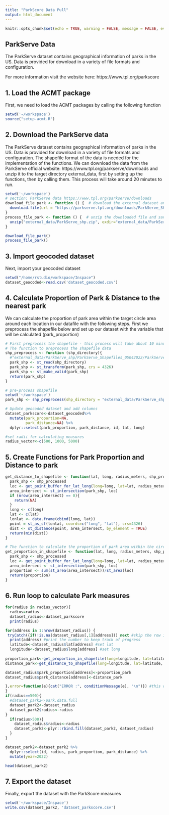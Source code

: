 ```yaml
---
title: "ParkScore Data Pull"
output: html_document
---
```


```r
knitr::opts_chunk$set(echo = TRUE, warning = FALSE, message = FALSE, eval=FALSE)
```

## ParkServe Data

The ParkServe dataset contains geographical information of parks in the US. Data is provided for download in a variety of file formats and configuration.

For more information visit the website here: https://www.tpl.org/parkscore

## 1. Load the ACMT package

First, we need to load the ACMT packages by calling the following function
```r
setwd('~/workspace')
source("setup-acmt.R")
```

## 2. Download the ParkServe data

The ParkServe dataset contains geographical information of parks in the US. Data is provided for download in a variety of file formats and configuration. The shapefile format of the data is needed for the implementation of the functions. We can download the data from the ParkServe official website: https://www.tpl.org/parkserve/downloads and unzip it to the target directory external_data, first by setting up the functions, then by calling them. This process will take around 20 minutes to run.


```r
setwd('~/workspace')
# section: ParkServe data https://www.tpl.org/parkserve/downloads
download_file_park <- function () {  # download the external dataset and give it a name (will use it in creating external_data_name_to_info_list)
  download.file(url = "https://parkserve.tpl.org/downloads/ParkServe_Shapefiles_05042022.zip?_ga=2.103216521.887440371.1664905337-1364699585.1664905337", destfile = "external_data/ParkServe_shp.zip")
}
process_file_park <- function () {  # unzip the downloaded file and save the target data layer as csv file)
  unzip("external_data/ParkServe_shp.zip", exdir="external_data/ParkServe_shp")
}

download_file_park()
process_file_park()
```

## 3. Import geocoded dataset

Next, import your geocoded dataset

```r
setwd("/home/rstudio/workspace/Inspace")
dataset_geocoded<-read.csv('dataset_geocoded.csv')
```

## 4. Calculate Proportion of Park & Distance to the nearest park
We can calculate the proportion of park area within the target circle area around each location in our datafile with the following steps. First we preprocess the shapefile below and set up our dataset with the variable that will be calculated (park_proportion)
```r
# First preprocess the shapefile - this process will take about 10 minutes.
# The function to preprocess the shapefile data 
shp_preprocess <- function (shp_directory){
  #"external_data/ParkServe_shp/ParkServe_Shapefiles_05042022/ParkServe_Parks.shp"
  park_shp <- st_read(shp_directory)
  park_shp <- st_transform(park_shp, crs = 4326)
  park_shp <- st_make_valid(park_shp)
  return(park_shp)
}

# pre-process shapefile
setwd('~/workspace')
park_shp <- shp_preprocess(shp_directory = "external_data/ParkServe_shp/ParkServe_Shapefiles_05042022/ParkServe_Parks.shp")

# Update geocoded dataset and add columns
dataset_parkscore<-dataset_geocoded%>%
  mutate(park_proportion=NA, 
         park_distance=NA) %>%
  dplyr::select(park_proportion, park_distance, id, lat, long)

#set radii for calculating measures
radius_vector<-c(500, 1000, 5000)


```

## 5. Create Functions for Park Proportion and Distance to park

```r
get_distance_to_shapefile <- function(lat, long, radius_meters, shp_processed){
  park_shp <- shp_processed
  loc <- get_point_buffer_for_lat_long(long=long, lat=lat, radius_meters)
  area_intersect <- st_intersection(park_shp, loc)
  if (nrow(area_intersect) == 0){
    return(NA)
  }
  long <- c(long)
  lat <- c(lat)
  lonlat <- data.frame(cbind(long, lat))
  point = st_as_sf(lonlat, coords=c("long", "lat"), crs=4326)
  dist <- st_distance(point, area_intersect, by_element = TRUE)
  return(min(dist))
}

# The function to calculate the proportion of park area within the circle centered at (lat, long) point with radius = radius_meter
get_proportion_in_shapefile <- function(lat, long, radius_meters, shp_processed){
  park_shp <- shp_processed
  loc <- get_point_buffer_for_lat_long(long=long, lat=lat, radius_meters)
  area_intersect <- st_intersection(park_shp, loc)
  proportion <- sum(st_area(area_intersect))/st_area(loc)
  return(proportion)
}


```


## 6. Run loop to calculate Park measures

```r

for(radius in radius_vector){
  radius=radius
  dataset_radius<-dataset_parkscore
  print(radius)

for(address in 1:nrow(dataset_radius)) {
 tryCatch({if(!is.na(dataset_radius[,1][address])) next #skip the row if the data is already there
  print(address) #print the number to keep track of progress
  latitude<-dataset_radius$lat[address] #set lat
  longitude<-dataset_radius$long[address] #set long
  
proportion_park<-get_proportion_in_shapefile(long=longitude, lat=latitude, radius_meters=radius, shp_processed = park_shp)
distance_park<-get_distance_to_shapefile(long=longitude, lat=latitude, radius_meters=radius, shp_processed = park_shp)

dataset_radius$park_proportion[address]<-proportion_park
dataset_radius$park_distance[address]<-distance_park

},error=function(e){cat("ERROR :", conditionMessage(e), "\n")}) #this will print any error messages})
}
if(radius==500){
  #dataset_park2<-park.data.full 
  dataset_park2<-dataset_radius
  dataset_park2$radius<-radius
}
  if(radius>500){
    dataset_radius$radius<-radius
    dataset_park2<-plyr::rbind.fill(dataset_park2, dataset_radius)
  }
}

dataset_park2<-dataset_park2 %>% 
  dplyr::select(id, radius, park_proportion, park_distance) %>%
  mutate(year=2022)

head(dataset_park2)

```

## 7. Export the dataset
Finally, export the dataset with the ParkScore measures

```r
setwd('~/workspace/Inspace')
write.csv(dataset_park2, 'dataset_parkscore.csv')

```


